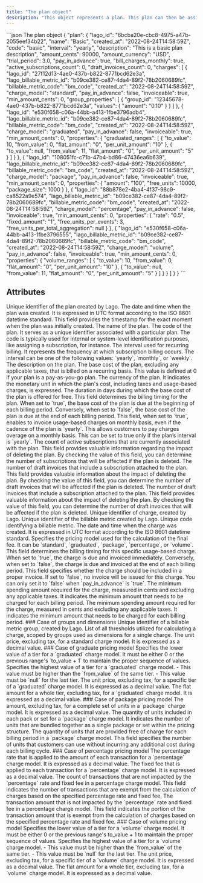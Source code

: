 ```yaml
---
title: "The plan object"
description: "This object represents a plan. This plan can then be assigned to a customer."
---
```


<RequestExample>
```json The plan object
{
  "plan": {
    "lago_id": "6bcba20e-cbc8-4975-a47b-2055eef34b22",
    "name": "Basic",
    "created_at": "2022-08-24T14:58:59Z",
    "code": "basic",
    "interval": "yearly",
    "description": "This is a basic plan description",
    "amount_cents": 90000,
    "amount_currency": "USD",
    "trial_period": 3.0,
    "pay_in_advance": true,
    "bill_charges_monthly": true,
    "active_subscriptions_count": 0,
    "draft_invoices_count": 0,
    "charges": [
      {
        "lago_id": "27f12d13-4ae0-437b-b822-8771bcd62e3a",
        "lago_billable_metric_id": "b09ce382-ce87-4da4-89f2-78b2060689fc",
        "billable_metric_code": "bm_code",
        "created_at": "2022-08-24T14:58:59Z",
        "charge_model": "standard",
        "pay_in_advance": false,
        "invoiceable": true,
        "min_amount_cents": 0,
        "group_properties": [
          {
            "group_id": "12345678-4ae0-437b-b822-8771bcd62e3a",
            "values": {
              "amount": "0.10"
            }
          }
        ]
      },
      {
        "lago_id": "e530f658-c06a-44bb-a413-1fbe3796adb4",
        "lago_billable_metric_id": "b09ce382-ce87-4da4-89f2-78b2060689fc",
        "billable_metric_code": "bm_code",
        "created_at": "2022-08-24T14:58:59Z",
        "charge_model": "graduated",
        "pay_in_advance": false,
        "invoiceable": true,
        "min_amount_cents": 0,
        "properties": {
          "graduated_ranges": [
            {
              "to_value": 10,
              "from_value": 0,
              "flat_amount": "0",
              "per_unit_amount": "10"
            },
            {
              "to_value": null,
              "from_value": 11,
              "flat_amount": "0",
              "per_unit_amount": "5"
            }
          ]
        }
      },
      {
        "lago_id": "108051fc-c71b-47b4-bd86-47436ea6b639",
        "lago_billable_metric_id": "b09ce382-ce87-4da4-89f2-78b2060689fc",
        "billable_metric_code": "bm_code",
        "created_at": "2022-08-24T14:58:59Z",
        "charge_model": "package",
        "pay_in_advance": false,
        "invoiceable": true,
        "min_amount_cents": 0,
        "properties": {
          "amount": "100",
          "free_units": 10000,
          "package_size": 1000
        }
      },
      {
        "lago_id": "88b878e2-4ba4-4f37-98c9-ca8522a9e574",
        "lago_billable_metric_id": "b09ce382-ce87-4da4-89f2-78b2060689fc",
        "billable_metric_code": "bm_code",
        "created_at": "2022-08-24T14:58:59Z",
        "charge_model": "percentage",
        "pay_in_advance": false,
        "invoiceable": true,
        "min_amount_cents": 0,
        "properties": {
          "rate": "0.5",
          "fixed_amount": "1",
          "free_units_per_events": 3,
          "free_units_per_total_aggregation": null
        }
      },
      {
        "lago_id": "e530f658-c06a-44bb-a413-1fbe3796555",
        "lago_billable_metric_id": "b09ce382-ce87-4da4-89f2-78b2060689fc",
        "billable_metric_code": "bm_code",
        "created_at": "2022-08-24T14:58:59Z",
        "charge_model": "volume",
        "pay_in_advance": false,
        "invoiceable": true,
        "min_amount_cents": 0,
        "properties": {
          "volume_ranges": [
            {
              "to_value": 10,
              "from_value": 0,
              "flat_amount": "0",
              "per_unit_amount": "10"
            },
            {
              "to_value": null,
              "from_value": 11,
              "flat_amount": "0",
              "per_unit_amount": "5"
            }
          ]
        }
      }
    ]
  }
}
```
</RequestExample>

## Attributes

<ResponseField name="plan" type="object">
  <Expandable title="object" defaultOpen="true">
    <ResponseField name="lago_id" type="string" required>
      Unique identifier of the plan created by Lago.
    </ResponseField>
    <ResponseField name="created_at" type="string" required>
      The date and time when the plan was created. It is expressed in UTC format according to the ISO 8601 datetime standard. This field provides the timestamp for the exact moment when the plan was initially created.
    </ResponseField>
    <ResponseField name="name" type="string" required>
      The name of the plan.
    </ResponseField>
    <ResponseField name="code" type="string" required>
      The code of the plan. It serves as a unique identifier associated with a particular plan. The code is typically used for internal or system-level identification purposes, like assigning a subscription, for instance.
    </ResponseField>
    <ResponseField name="interval" type="string" required>
      The interval used for recurring billing. It represents the frequency at which subscription billing occurs. The interval can be one of the following values: `yearly`, `monthly`, or `weekly`.
    </ResponseField>
    <ResponseField name="description" type="string">
      The description on the plan.
    </ResponseField>
    <ResponseField name="amount_cents" type="integer" required>
      The base cost of the plan, excluding any applicable taxes, that is billed on a recurring basis. This value is defined at 0 if your plan is a pay-as-you-go plan.
    </ResponseField>
    <ResponseField name="amount_currency" type="string" required>
      The currency of the plan. It indicates the monetary unit in which the plan's cost, including taxes and usage-based charges, is expressed.
    </ResponseField>
    <ResponseField name="trial_period" type="float">
      The duration in days during which the base cost of the plan is offered for free.
    </ResponseField>
    <ResponseField name="pay_in_advance" type="boolean" required>
      This field determines the billing timing for the plan. When set to `true`, the base cost of the plan is due at the beginning of each billing period. Conversely, when set to `false`, the base cost of the plan is due at the end of each billing period.
    </ResponseField>
    <ResponseField name="bill_charges_monthly" type="boolean">
      This field, when set to `true`, enables to invoice usage-based charges on monthly basis, even if the cadence of the plan is `yearly`. This allows customers to pay charges overage on a monthly basis. This can be set to true only if the plan’s interval is `yearly`.
    </ResponseField>
    <ResponseField name="active_subscriptions_count" type="integer" required>
      The count of active subscriptions that are currently associated with the plan. This field provides valuable information regarding the impact of deleting the plan. By checking the value of this field, you can determine the number of subscriptions that will be affected if the plan is deleted.
    </ResponseField>
    <ResponseField name="draft_invoices_count" type="integer" required>
      The number of draft invoices that include a subscription attached to the plan. This field provides valuable information about the impact of deleting the plan. By checking the value of this field, you can determine the number of draft invoices that will be affected if the plan is deleted.
    </ResponseField>
    <ResponseField name="draft_invoices_count" type="integer" required>
      The number of draft invoices that include a subscription attached to the plan. This field provides valuable information about the impact of deleting the plan. By checking the value of this field, you can determine the number of draft invoices that will be affected if the plan is deleted.
    </ResponseField>
    <ResponseField name="charges" type="array">
      <Expandable title="charges">
        <ResponseField name="lago_id" type="string" required>
          Unique identifier of charge, created by Lago.
        </ResponseField>
        <ResponseField name="lago_billable_metric_id" type="string" required>
          Unique identifier of the billable metric created by Lago.
        </ResponseField>
        <ResponseField name="billable_metric_code" type="string" required>
          Unique code identifying a billable metric.
        </ResponseField>
        <ResponseField name="created_at" type="string" required>
          The date and time when the charge was created. It is expressed in UTC format according to the ISO 8601 datetime standard.
        </ResponseField>
        <ResponseField name="charge_model" type="string" required>
          Specifies the pricing model used for the calculation of the final fee. It can be `standard`, `graduated`, `package`, `percentage`, or `volume`.
        </ResponseField>
        <ResponseField name="pay_in_advance" type="boolean">
          This field determines the billing timing for this specific usage-based charge. When set to `true`, the charge is due and invoiced immediately. Conversely, when set to `false`, the charge is due and invoiced at the end of each billing period.
        </ResponseField>
        <ResponseField name="invoiceable" type="boolean">
          This field specifies whether the charge should be included in a proper invoice. If set to `false`, no invoice will be issued for this charge. You can only set it to `false` when `pay_in_advance` is `true`.
        </ResponseField>
        <ResponseField name="min_amount_cents" type="integer">
          The minimum spending amount required for the charge, measured in cents and excluding any applicable taxes. It indicates the minimum amount that needs to be charged for each billing period.
        </ResponseField>
        <ResponseField name="min_amount_cents" type="integer">
          The minimum spending amount required for the charge, measured in cents and excluding any applicable taxes. It indicates the minimum amount that needs to be charged for each billing period.
        </ResponseField>
        <ResponseField name="properties" type="JSON">
          <Expandable>
            ### Case of groups and dimensions
            <ResponseField name="group_properties" type="array">
              <Expandable>
                <ResponseField name="group_id" type="string">
                  Unique identifier of a billable metric group, created by Lago.
                </ResponseField>
                <ResponseField name="values" type="string">
                  List of all thresholds utilized for calculating a charge, scoped by groups used as dimensions for a single charge.
                </ResponseField>
                <ResponseField name="amount" type="string" required>
                  The unit price, excluding tax, for a standard charge model. It is expressed as a decimal value.
                </ResponseField>
              </Expandable>
            </ResponseField>
            ### Case of graduate pricing model
            <ResponseField name="graduated_ranges" type="array" required>
              <Expandable>
                <ResponseField name="from_value" type="integer" required>
                  Specifies the lower value of a tier for a `graduated` charge model. It must be either 0 or the previous range's `to_value + 1` to maintain the proper sequence of values.
                </ResponseField>
                <ResponseField name="to_value" type="integer" required>
                  Specifies the highest value of a tier for a `graduated` charge model. 
                  - This value must be higher than the `from_value` of the same tier.
                  - This value must be `null` for the last tier.
                </ResponseField>
                <ResponseField name="per_unit_amount" type="string" required>
                  The unit price, excluding tax, for a specific tier of a `graduated` charge model. It is expressed as a decimal value.
                </ResponseField>
                <ResponseField name="flat_amount" type="string" required>
                  The flat amount for a whole tier, excluding tax, for a `graduated` charge model. It is expressed as a decimal value.
                </ResponseField>
              </Expandable>
            </ResponseField>
            ### Case of package pricing model
            <ResponseField name="amount" type="string" required>
              The amount, excluding tax, for a complete set of units in a `package` charge model. It is expressed as a decimal value.
            </ResponseField>
            <ResponseField name="package_size" type="integer" required>
              The quantity of units included in each pack or set for a `package` charge model. It indicates the number of units that are bundled together as a single package or set within the pricing structure.
            </ResponseField>
            <ResponseField name="free_units" type="integer" required>
              The quantity of units that are provided free of charge for each billing period in a `package` charge model. This field specifies the number of units that customers can use without incurring any additional cost during each billing cycle.
            </ResponseField>
            ### Case of percentage pricing model
            <ResponseField name="rate" type="string" required>
              The percentage rate that is applied to the amount of each transaction for a `percentage` charge model. It is expressed as a decimal value.
            </ResponseField>
            <ResponseField name="fixed_amount" type="string">
              The fixed fee that is applied to each transaction for a `percentage` charge model. It is expressed as a decimal value.
            </ResponseField>
            <ResponseField name="free_units_per_events" type="integer" required>
              The count of transactions that are not impacted by the `percentage` rate and fixed fee in a percentage charge model. This field indicates the number of transactions that are exempt from the calculation of charges based on the specified percentage rate and fixed fee.
            </ResponseField>
            <ResponseField name="free_units_per_total_aggregation" type="integer" required>
              The transaction amount that is not impacted by the `percentage` rate and fixed fee in a percentage charge model. This field indicates the portion of the transaction amount that is exempt from the calculation of charges based on the specified percentage rate and fixed fee.
            </ResponseField>
            ### Case of volume pricing model
            <ResponseField name="volume_ranges" type="array" required>
              <Expandable>
                <ResponseField name="from_value" type="integer" required>
                  Specifies the lower value of a tier for a `volume` charge model. It must be either 0 or the previous range's to_value + 1 to maintain the proper sequence of values.
                </ResponseField>
                <ResponseField name="to_value" type="integer" required>
                  Specifies the highest value of a tier for a `volume` charge model. 
                    - This value must be higher than the `from_value` of the same tier.
                    - This value must be `null` for the last tier.
                </ResponseField>
                <ResponseField name="per_unit_amount" type="string" required>
                  The unit price, excluding tax, for a specific tier of a `volume` charge model. It is expressed as a decimal value.
                </ResponseField>
                <ResponseField name="flat_amount" type="string" required>
                  The flat amount for a whole tier, excluding tax, for a `volume` charge model. It is expressed as a decimal value.
                </ResponseField>
              </Expandable>
            </ResponseField>
          </Expandable>
        </ResponseField>
      </Expandable>
    </ResponseField>
  </Expandable>
</ResponseField>
